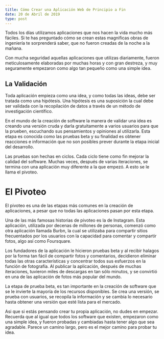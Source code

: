 ```yaml
---
title: Cómo Crear una Aplicación Web de Principio a Fin
date: 20 de Abril de 2019
type: post
---
```

Todos los días utilizamos aplicaciones que nos hacen la vida mucho más fáciles. Si te has preguntado cómo se crean estas magnificas obras de ingeniería te sorprenderá saber, que no fueron creadas de la noche a la mañana.

Con mucha seguridad aquellas aplicaciones que utilizas diariamente, fueron meticulosamente elaboradas por muchas horas y con gran destreza, y muy seguramente empezaron como algo tan pequeño como una simple idea.

## La Validación
Toda aplicación empieza como una idea, y como todas las ideas, debe ser tratada como una hipótesis. Una hipótesis es una suposición la cual debe ser validada con la recopilación de datos a través de un método de investigación científico.

En el mundo de la creación de software la manera de validar una idea es creando una versión cruda y darla gratuitamente a varios usuarios para que la prueben, escuchando sus pensamientos y opiniones al utilizarla. Esta etapa es conocida como las pruebas beta y su finalidad es obtener reacciones e información que no son posibles prever durante la etapa inicial del desarrollo.

Las pruebas son hechas en ciclos. Cada ciclo tiene como fin mejorar la calidad del software. Muchas veces, después de varias iteraciones, se termina con una aplicación muy diferente a la que empezó. A esto se le llama el pivoteo.

# El Pivoteo
El pivoteo es una de las etapas más comunes en la creación de aplicaciones, a pesar que no todas las aplicaciones pasan por esta etapa.

Una de las más famosas historias de pivoteo es la de Instagram. Esta aplicación, utilizada por decenas de millones de personas, comenzó como otra aplicación llamada Burbn, la cual se utilizaba para compartir sitios frecuentados por los usuarios con la capacidad para comentar y compartir fotos, algo así como Foursquare.

Los fundadores de la aplicación le hicieron pruebas beta y al recibir halagos por la forma tan fácil de compartir fotos y comentarios, decidieron eliminar todas las otras características y concentrar todos sus esfuerzos en la función de fotografía. Al publicar la aplicación, después de muchas iteraciones, tuvieron miles de descargas en tan sólo minutos, y se convirtió en una de las aplicación de fotos más popular del mundo.

La etapa de prueba beta, es tan importante en la creación de software que se le invierte la mayoría de los recursos disponibles. Se crea una versión, se prueba con usuarios, se recopila la información y se cambia lo necesario hasta obtener una versión que esté lista para el mercado.

Asi que si estás pensando crear tu propia aplicación, no dudes en empezar. Recuerda que al igual que todos los software que existen, empezaron como una simple idea, y fueron probadas y cambiadas hasta tener algo que sea agradable. Parece un camino largo, pero es el mejor camino para probar tu idea.